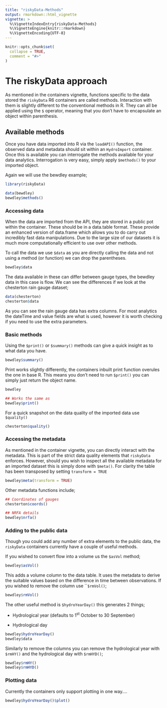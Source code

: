 ```yaml
---
title: "riskyData-Methods"
output: rmarkdown::html_vignette
vignette: >
  %\VignetteIndexEntry{riskyData-Methods}
  %\VignetteEngine{knitr::rmarkdown}
  %\VignetteEncoding{UTF-8}
---
```


```r
knitr::opts_chunk$set(
  collapse = TRUE,
  comment = "#>"
)
```

# The riskyData approach

As mentioned in the containers vignette, functions specific to the data stored the `riskyData` R6 containers are called methods. Interaction with them is slightly different to the conventional methods in R. They can all be applied using the `$` operator, meaning that you don't have to encapsulate an object within parenthesis.

## Available methods

Once you have data imported into R via the `loadAPI()` function, the observed data and metadata should sit within an `HydroImport` container. Once this is available you can interrogate the methods available for your data analytics. Interrogation is very easy, simply apply `$methods()` to your imported object.

Again we will use the bewdley example;

```r
library(riskyData)
```

```r
data(bewdley)
bewdley$methods()
```

### Accessing data

When the data are imported from the API, they are stored in a public pot within the container. These should be in a data.table format. These provide an enhanced version of data.frame which allows you to do carry out incredibly fast data manipulations. Due to the large size of our datasets it is much more computationally efficient to use over other methods.

To call the data we use `$data` as you are directly calling the data and not using a method (or function) we can drop the parentheses.

```r
bewdley$data
```

The data available in these can differ between gauge types, the bewdley data in this case is flow. We can see the differences if we look at the chesterton rain gauge dataset;

```r
data(chesterton)
chesterton$data
```

As you can see the rain gauge data has extra columns. For most analytics the dateTime and value fields are what is used, however it is worth checking if you need to use the extra parameters.

### Basic methods

Using the `$print()` or `$summary()` methods can give a quick insight as to what data you have.

```r
bewdley$summary()
```

Print works slightly differently, the containers inbuilt print function overules the one in base R. This means you don't need to run `$print()` you can simply just return the object name.

```r
bewdley
```

```r
## Works the same as
bewdley$print()
```

For a quick snapshot on the data quality of the imported data use `$quality()`

```r
chesterton$quality()
```

### Accessing the metadata

As mentioned in the container vignette, you can directly interact with the metadata. This is part of the strict data quality elements that `riskyData` enforces. However, should you wish to inspect all the available metadata for an imported dataset this is simply done with `$meta()`. For clarity the table has been transposed by setting `transform = TRUE`

```r
bewdley$meta(transform = TRUE)
```

Other metadata functions include;

```r
## Coordinates of gauges
chesterton$coords()

## NRFA details
bewdley$nrfa()
```

### Adding to the public data

Though you could add any number of extra elements to the public data, the `riskyData` containers currently have a couple of useful methods.

If you wished to convert flow into a volume us the `$asVol` method;

```r
bewdley$asVol()
```

This adds a volume column to the data table. It uses the metadata to derive the suitable values based on the difference in time between observations. If you wished to remove the column use \`\``$rmVol()`;

```r
bewdley$rmVol()
```

The other useful method is `$hydroYearDay()` this generates 2 things;

-   Hydrological year (defaults to 1^st^ October to 30 September)

-   Hydrological day

```r
bewdley$hydroYearDay()
bewdley$data
```

Similarly to remove the columns you can remove the hydrological year with `$rmHY()` and the hydrological day with `$rmHYD()`;

```r
bewdley$rmHY()
bewdley$rmHYD()
```

### Plotting data

Currently the containers only support plotting in one way....

```r
bewdley$hydroYearDay()$plot()
```

